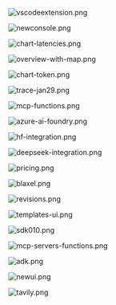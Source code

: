 ![vscodeextension.png](2025/vscodeextension.png)

![newconsole.png](2025/newconsole.png)

![chart-latencies.png](2025/chart-latencies.png)

![overview-with-map.png](2025/overview-with-map.png)

![chart-token.png](2025/chart-token.png)

![trace-jan29.png](2025/trace-jan29.png)

![mcp-functions.png](2025/mcp-functions.png)

![azure-ai-foundry.png](2025/azure-ai-foundry.png)

![hf-integration.png](2025/hf-integration.png)

![deepseek-integration.png](2025/deepseek-integration.png)

![pricing.png](2025/pricing.png)

![blaxel.png](2025/blaxel.png)

![revisions.png](2025/revisions.png)

![templates-ui.png](2025/templates-ui.png)

![sdk010.png](2025/sdk010.png)

![mcp-servers-functions.png](2025/mcp-servers-functions.png)

![adk.png](2025/adk.png)

![newui.png](2025/newui.png)

![tavily.png](2025/tavily.png)